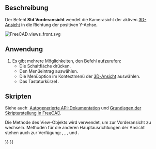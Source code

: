 <languages/>

{{Docnav/de
|[[Std_ViewTrimetric/de|ViewTrimetric]]
|[[Std_ViewTop/de|Draufsicht]]
|[[Std_View_Menu/de|Std View Menu]]
|IconL=
|IconR=Std_ViewTop.svg
|IconC=Freecad.svg
}}

{{GuiCommand/de
|Name=Std ViewFront
|Name/de=Std Vorderansicht
|MenuLocation=Ansicht → Standardansichten → Vorderseite
|Workbenches=Alle
|Shortcut={{KEY|1}}
|SeeAlso=[[Std_ViewTop/de|Std Draufsicht]], [[Std_ViewRight/de|Std Ansicht von rechts]]
}}

<span id="Description"></span>
==Beschreibung==

Der Befehl '''Std Vorderansicht''' wendet die Kamerasicht der aktiven [[3D_view/de|3D-Ansicht]] in die Richtung der positiven Y-Achse.

[[Image:FreeCAD_views_front.svg]]
{{Caption|Der Peil 1 zeigt in Richtung der Vorderansicht}}

<span id="Usage"></span>
==Anwendung==

# Es gibt mehrere Möglichkeiten, den Befehl aufzurufen: 
#* Die Schaltfläche {{Button|[[Image:Std_ViewFront.svg|16px]] [[Std_ViewFront/de|Vorderansicht]]}} drücken.
#* Den Menüeintrag {{MenuCommand|Ansicht → Standardansichten → [[Image:Std_ViewFront.svg|16px]] Vorderansicht}} auswählen.
#* Die Menüoption {{MenuCommand|Standardansichten → [[Image:Std_ViewFront.svg|16px]] Vorderansicht}} im Kontextmenü der [[3D_view/de|3D-Ansicht]] auswählen.
#* Das Tastaturkürzel {{KEY|1}}.

<span id="Scripting"></span>
==Skripten==

Siehe auch: [https://freecad.github.io/SourceDoc/ Autogenerierte API-Dokumentation] und [[FreeCAD_Scripting_Basics/de|Grundlagen der Skripterstellung in FreeCAD]].

Die Methode {{incode|viewFront}} des View-Objekts wird verwendet, um zur Vorderansicht zu wechseln. Methoden für die anderen Hauptausrichtungen der Ansicht stehen auch zur Verfügung: {{incode|viewTop}}, {{incode|viewRight}}, {{incode|viewRear}}, {{incode|viewBottom}} und {{incode|viewRight}}.

{{Code|code=
import FreeCADGui

view = FreeCADGui.ActiveDocument.ActiveView
view.viewFront()
}}


{{Docnav/de
|[[Std_ViewTrimetric/de|ViewTrimetric]]
|[[Std_ViewTop/de|Draufsicht]]
|[[Std_View_Menu/de|Std View Menu]]
|IconL=
|IconR=Std_ViewTop.svg
|IconC=Freecad.svg
}}

{{Std_Base_navi{{#translation:}}}}
{{Userdocnavi{{#translation:}}}}
